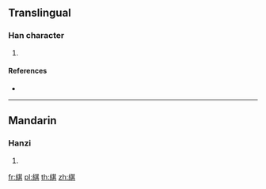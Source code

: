{{character info/new}}
==Translingual==

===Han character===
{{Han char|rn=120|rad=糸|as=08|sn=14|four=|canj=VFTMC}}

# {{defn|Han|sort=糸08}}

====References====
* {{Han ref|kx=0927.040|dkj=27556|dj=1364.130|hdz=53409.050|uh=7DA8|ud=32168}}

----

==Mandarin==

===Hanzi===
{{cmn-hanzi|pin=[[qí]] ([[qi2]])|wg=ch'i<sup>2</sup>}}

# {{defn|lang=cmn|sort=糸08}}

[[fr:綨]]
[[pl:綨]]
[[th:綨]]
[[zh:綨]]